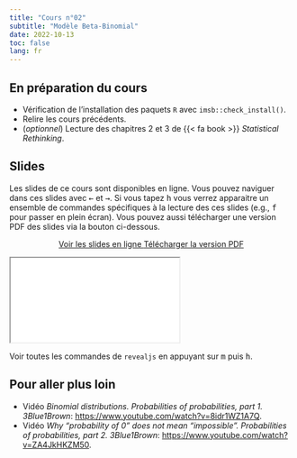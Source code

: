 ```yaml
---
title: "Cours n°02"
subtitle: "Modèle Beta-Binomial"
date: 2022-10-13
toc: false
lang: fr
---
```


## En préparation du cours

- Vérification de l'installation des paquets `R` avec `imsb::check_install()`.
- Relire les cours précédents.
- (*optionnel*) Lecture des chapitres 2 et 3 de {{< fa book >}} *Statistical Rethinking*.

## Slides

Les slides de ce cours sont disponibles en ligne. Vous pouvez naviguer dans ces slides avec <kbd>←</kbd> et <kbd>→</kbd>. Si vous tapez <kbd>h</kbd> vous verrez apparaitre un ensemble de commandes spécifiques à la lecture des ces slides (e.g., <kbd>f</kbd> pour passer en plein écran). Vous pouvez aussi télécharger une version PDF des slides via la bouton ci-dessous.

<p class="buttons" style="text-align:center;"><a class="btn btn-danger" target="_blank" href="../slides/html/cours02.html"><i class="fa-solid fa-arrow-up-right-from-square"></i> Voir les slides en ligne </a> <a class="btn btn-danger" target="_blank" href="../slides/pdf/cours02.pdf" role="button"><i class="fa-solid fa-file-pdf"></i> Télécharger la version PDF </a></p>

<div class="ratio ratio-16x9"> <iframe src="../slides/html/cours02.html"></iframe> </div>

::: {.callout-tip}
Voir toutes les commandes de `revealjs` en appuyant sur <kbd>m</kbd> puis <kbd>h</kbd>.
:::

## Pour aller plus loin

- Vidéo *Binomial distributions. Probabilities of probabilities, part 1. 3Blue1Brown*: <https://www.youtube.com/watch?v=8idr1WZ1A7Q>.
- Vidéo *Why "probability of 0" does not mean "impossible". Probabilities of probabilities, part 2. 3Blue1Brown*: <https://www.youtube.com/watch?v=ZA4JkHKZM50>.
